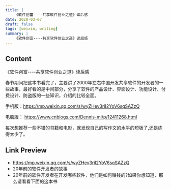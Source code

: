 ```yaml
---
title: |
    《软件创富----共享软件创业之道》读后感
date: 2020-03-07
draft: false
tags: [weixin, writing]
summary: |
    《软件创富----共享软件创业之道》读后感
---
```


## Content

《软件创富----共享软件创业之道》读后感

春节期间把这本书看完了，主要讲了2000年左右中国开发共享软件的开发者的一些故事，最好看的是中间部分，分享了软件的产品设计、界面设计、功能设计、付费设计、防盗版的一些知识，介绍的比较全面。

手机版：https://mp.weixin.qq.com/s/wyZHev3riI2YoV6sqSAZzQ

电脑版： https://www.cnblogs.com/Dennis-mi/p/12411268.html

每次想推荐一些不错的书籍和电影，就发现自己的写作文的水平的短板了,还是练得太少了。

## Link Preview

- https://mp.weixin.qq.com/s/wyZHev3riI2YoV6sqSAZzQ
- 20年前的软件开发者的故事
- 20年前的软件开发者在开发哪些软件，他们是如何赚钱的?如果你想知道，那么请看看下面的这本书
